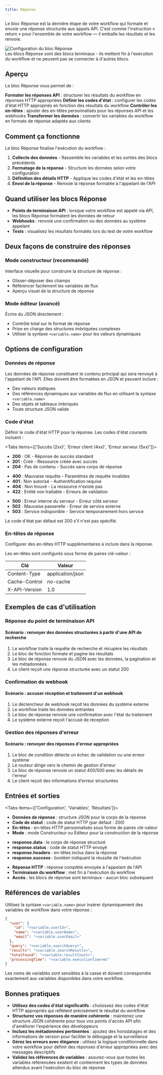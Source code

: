 ```yaml
---
title: Réponse
---
```



Le bloc Réponse est la dernière étape de votre workflow qui formate et envoie une réponse structurée aux appels API. C'est comme l'instruction « return » pour l'ensemble de votre workflow — il emballe les résultats et les renvoie.

<div className="flex justify-center">
  <Image
    src="/static/blocks/response.png"
    alt="Configuration du bloc Réponse"
    width={500}
    height={400}
    className="my-6"
  />
</div>

<Callout type="info">
  Les blocs Réponse sont des blocs terminaux - ils mettent fin à l'exécution du workflow et ne peuvent pas se connecter à d'autres blocs.
</Callout>

## Aperçu

Le bloc Réponse vous permet de :

<Steps>
  <Step>
    <strong>Formater les réponses API</strong> : structurer les résultats du workflow en réponses HTTP appropriées
  </Step>
  <Step>
    <strong>Définir les codes d'état</strong> : configurer les codes d'état HTTP appropriés en fonction des résultats du workflow
  </Step>
  <Step>
    <strong>Contrôler les en-têtes</strong> : ajouter des en-têtes personnalisés pour les réponses API et les webhooks
  </Step>
  <Step>
    <strong>Transformer les données</strong> : convertir les variables du workflow en formats de réponse adaptés aux clients
  </Step>
</Steps>

## Comment ça fonctionne

Le bloc Réponse finalise l'exécution du workflow :

1. **Collecte des données** - Rassemble les variables et les sorties des blocs précédents
2. **Formatage de la réponse** - Structure les données selon votre configuration
3. **Définition des détails HTTP** - Applique les codes d'état et les en-têtes
4. **Envoi de la réponse** - Renvoie la réponse formatée à l'appelant de l'API

## Quand utiliser les blocs Réponse

- **Points de terminaison API** : lorsque votre workflow est appelé via API, les blocs Réponse formatent les données de retour
- **Webhooks** : renvoie une confirmation ou des données au système appelant
- **Tests** : visualisez les résultats formatés lors du test de votre workflow

## Deux façons de construire des réponses

### Mode constructeur (recommandé)
Interface visuelle pour construire la structure de réponse :
- Glisser-déposer des champs
- Référencer facilement les variables de flux
- Aperçu visuel de la structure de réponse

### Mode éditeur (avancé)
Écrire du JSON directement :
- Contrôle total sur le format de réponse
- Prise en charge des structures imbriquées complexes
- Utiliser la syntaxe `<variable.name>` pour les valeurs dynamiques

## Options de configuration

### Données de réponse

Les données de réponse constituent le contenu principal qui sera renvoyé à l'appelant de l'API. Elles doivent être formatées en JSON et peuvent inclure :

- Des valeurs statiques
- Des références dynamiques aux variables de flux en utilisant la syntaxe `<variable.name>`
- Des objets et tableaux imbriqués
- Toute structure JSON valide

### Code d'état

Définir le code d'état HTTP pour la réponse. Les codes d'état courants incluent :

<Tabs items={['Succès (2xx)', 'Erreur client (4xx)', 'Erreur serveur (5xx)']}>
  <Tab>
    <ul className="list-disc space-y-2 pl-6">
      <li><strong>200</strong> : OK - Réponse de succès standard</li>
      <li><strong>201</strong> : Créé - Ressource créée avec succès</li>
      <li><strong>204</strong> : Pas de contenu - Succès sans corps de réponse</li>
    </ul>
  </Tab>
  <Tab>
    <ul className="list-disc space-y-2 pl-6">
      <li><strong>400</strong> : Mauvaise requête - Paramètres de requête invalides</li>
      <li><strong>401</strong> : Non autorisé - Authentification requise</li>
      <li><strong>404</strong> : Non trouvé - La ressource n'existe pas</li>
      <li><strong>422</strong> : Entité non traitable - Erreurs de validation</li>
    </ul>
  </Tab>
  <Tab>
    <ul className="list-disc space-y-2 pl-6">
      <li><strong>500</strong> : Erreur interne du serveur - Erreur côté serveur</li>
      <li><strong>502</strong> : Mauvaise passerelle - Erreur de service externe</li>
      <li><strong>503</strong> : Service indisponible - Service temporairement hors service</li>
    </ul>
  </Tab>
</Tabs>

<div className="mt-4 text-sm text-gray-600 dark:text-gray-400">
  Le code d'état par défaut est 200 s'il n'est pas spécifié.
</div>

### En-têtes de réponse

Configurer des en-têtes HTTP supplémentaires à inclure dans la réponse.

Les en-têtes sont configurés sous forme de paires clé-valeur :

| Clé | Valeur |
|-----|-------|
| Content-Type | application/json |
| Cache-Control | no-cache |
| X-API-Version | 1.0 |

## Exemples de cas d'utilisation

### Réponse du point de terminaison API

<div className="mb-4 rounded-md border p-4">
  <h4 className="font-medium">Scénario : renvoyer des données structurées à partir d'une API de recherche</h4>
  <ol className="list-decimal pl-5 text-sm">
    <li>Le workflow traite la requête de recherche et récupère les résultats</li>
    <li>Le bloc de fonction formate et pagine les résultats</li>
    <li>Le bloc de réponse renvoie du JSON avec les données, la pagination et les métadonnées</li>
    <li>Le client reçoit une réponse structurée avec un statut 200</li>
  </ol>
</div>

### Confirmation de webhook

<div className="mb-4 rounded-md border p-4">
  <h4 className="font-medium">Scénario : accuser réception et traitement d'un webhook</h4>
  <ol className="list-decimal pl-5 text-sm">
    <li>Le déclencheur de webhook reçoit les données du système externe</li>
    <li>Le workflow traite les données entrantes</li>
    <li>Le bloc de réponse renvoie une confirmation avec l'état du traitement</li>
    <li>Le système externe reçoit l'accusé de réception</li>
  </ol>
</div>

### Gestion des réponses d'erreur

<div className="mb-4 rounded-md border p-4">
  <h4 className="font-medium">Scénario : renvoyer des réponses d'erreur appropriées</h4>
  <ol className="list-decimal pl-5 text-sm">
    <li>Le bloc de condition détecte un échec de validation ou une erreur système</li>
    <li>Le routeur dirige vers le chemin de gestion d'erreur</li>
    <li>Le bloc de réponse renvoie un statut 400/500 avec les détails de l'erreur</li>
    <li>Le client reçoit des informations d'erreur structurées</li>
  </ol>
</div>

## Entrées et sorties

<Tabs items={['Configuration', 'Variables', 'Résultats']}>
  <Tab>
    <ul className="list-disc space-y-2 pl-6">
      <li>
        <strong>Données de réponse</strong> : structure JSON pour le corps de la réponse
      </li>
      <li>
        <strong>Code de statut</strong> : code de statut HTTP (par défaut : 200)
      </li>
      <li>
        <strong>En-têtes</strong> : en-têtes HTTP personnalisés sous forme de paires clé-valeur
      </li>
      <li>
        <strong>Mode</strong> : mode Constructeur ou Éditeur pour la construction de la réponse
      </li>
    </ul>
  </Tab>
  <Tab>
    <ul className="list-disc space-y-2 pl-6">
      <li>
        <strong>response.data</strong> : le corps de réponse structuré
      </li>
      <li>
        <strong>response.status</strong> : code de statut HTTP envoyé
      </li>
      <li>
        <strong>response.headers</strong> : en-têtes inclus dans la réponse
      </li>
      <li>
        <strong>response.success</strong> : booléen indiquant la réussite de l'exécution
      </li>
    </ul>
  </Tab>
  <Tab>
    <ul className="list-disc space-y-2 pl-6">
      <li>
        <strong>Réponse HTTP</strong> : réponse complète envoyée à l'appelant de l'API
      </li>
      <li>
        <strong>Terminaison du workflow</strong> : met fin à l'exécution du workflow
      </li>
      <li>
        <strong>Accès</strong> : les blocs de réponse sont terminaux - aucun bloc subséquent
      </li>
    </ul>
  </Tab>
</Tabs>

## Références de variables

Utilisez la syntaxe `<variable.name>` pour insérer dynamiquement des variables de workflow dans votre réponse :

```json
{
  "user": {
    "id": "<variable.userId>",
    "name": "<variable.userName>",
    "email": "<variable.userEmail>"
  },
  "query": "<variable.searchQuery>",
  "results": "<variable.searchResults>",
  "totalFound": "<variable.resultCount>",
  "processingTime": "<variable.executionTime>ms"
}
```

<Callout type="warning">
  Les noms de variables sont sensibles à la casse et doivent correspondre exactement aux variables disponibles dans votre workflow.
</Callout>

## Bonnes pratiques

- **Utilisez des codes d'état significatifs** : choisissez des codes d'état HTTP appropriés qui reflètent précisément le résultat du workflow
- **Structurez vos réponses de manière cohérente** : maintenez une structure JSON cohérente pour tous vos points d'accès API afin d'améliorer l'expérience des développeurs
- **Incluez les métadonnées pertinentes** : ajoutez des horodatages et des informations de version pour faciliter le débogage et la surveillance
- **Gérez les erreurs avec élégance** : utilisez la logique conditionnelle dans votre workflow pour définir des réponses d'erreur appropriées avec des messages descriptifs
- **Validez les références de variables** : assurez-vous que toutes les variables référencées existent et contiennent les types de données attendus avant l'exécution du bloc de réponse
